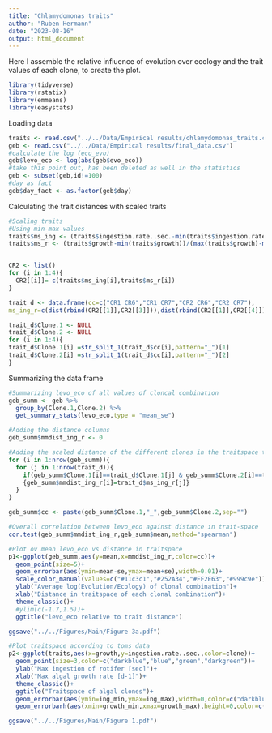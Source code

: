 ```yaml
---
title: "Chlamydomonas traits"
author: "Ruben Hermann"
date: "2023-08-16"
output: html_document
---
```

Here I assemble the relative influence of evolution over ecology and the trait values of each clone, to create the plot.

```r
library(tidyverse)
library(rstatix)
library(emmeans)
library(easystats)
```

Loading data
```r
traits <- read.csv("../../Data/Empirical results/chlamydomonas_traits.csv")
geb <- read.csv("../../Data/Empirical results/final_data.csv")
#calculate the log (eco_evo)
geb$levo_eco <- log(abs(geb$evo_eco))
#take this point out, has been deleted as well in the statistics
geb <- subset(geb,id!=100)
#day as fact
geb$day_fact <- as.factor(geb$day)
```

Calculating the trait distances with scaled traits

```r
#Scaling traits
#Using min-max-values
traits$ms_ing <- (traits$ingestion.rate..sec.-min(traits$ingestion.rate..sec.))/(max(traits$ingestion.rate..sec.)-min(traits$ingestion.rate..sec.))
traits$ms_r <- (traits$growth-min(traits$growth))/(max(traits$growth)-min(traits$growth))


CR2 <- list()
for (i in 1:4){
  CR2[[i]]= c(traits$ms_ing[i],traits$ms_r[i])
}  

trait_d <- data.frame(cc=c("CR1_CR6","CR1_CR7","CR2_CR6","CR2_CR7"),
ms_ing_r=c(dist(rbind(CR2[[1]],CR2[[3]])),dist(rbind(CR2[[1]],CR2[[4]])),dist(rbind(CR2[[2]],CR2[[3]])),dist(rbind(CR2[[2]],CR2[[4]]))))

trait_d$Clone.1 <- NULL
trait_d$Clone.2 <- NULL
for (i in 1:4){
trait_d$Clone.1[i] =str_split_1(trait_d$cc[i],pattern="_")[1]
trait_d$Clone.2[i] =str_split_1(trait_d$cc[i],pattern="_")[2]
}
```

Summarizing the data frame

```r
#Summarizing levo_eco of all values of cloncal combination
geb_summ <- geb %>%
  group_by(Clone.1,Clone.2) %>%
  get_summary_stats(levo_eco,type = "mean_se")

#Adding the distance columns
geb_summ$mmdist_ing_r <- 0

#Adding the scaled distance of the different clones in the traitspace to each summarized data frame
for (i in 1:nrow(geb_summ)){
  for (j in 1:nrow(trait_d)){
    if(geb_summ$Clone.1[i]==trait_d$Clone.1[j] & geb_summ$Clone.2[i]==trait_d$Clone.2[j]) 
    {geb_summ$mmdist_ing_r[i]=trait_d$ms_ing_r[j]}
  }
}

geb_summ$cc <- paste(geb_summ$Clone.1,"_",geb_summ$Clone.2,sep="")
```

```r
#Overall correlation between levo_eco against distance in trait-space
cor.test(geb_summ$mmdist_ing_r,geb_summ$mean,method="spearman")

#Plot ov mean levo_eco vs distance in traitspace
p1<-ggplot(geb_summ,aes(y=mean,x=mmdist_ing_r,color=cc))+
  geom_point(size=5)+
  geom_errorbar(aes(ymin=mean-se,ymax=mean+se),width=0.01)+
  scale_color_manual(values=c("#11c3c1","#252A34","#FF2E63","#999c9e"))+
  ylab("Average log(Evolution/Ecology) of clonal combination")+
  xlab("Distance in traitspace of each clonal combination")+
  theme_classic()+
  #ylim(c(-1.7,1.5))+
  ggtitle("levo_eco relative to trait distance")

ggsave("../../Figures/Main/Figure 3a.pdf")

#Plot traitspace according to toms data
p2<-ggplot(traits,aes(x=growth,y=ingestion.rate..sec.,color=clone))+
  geom_point(size=3,color=c("darkblue","blue","green","darkgreen"))+
  ylab("Max ingestion of rotifer [sec]")+
  xlab("Max algal growth rate [d-1]")+
  theme_classic()+
  ggtitle("Traitspace of algal clones")+
  geom_errorbar(aes(ymin=ing_min,ymax=ing_max),width=0,color=c("darkblue","blue","green","darkgreen"))+
  geom_errorbarh(aes(xmin=growth_min,xmax=growth_max),height=0,color=c("darkblue","blue","green","darkgreen"))

ggsave("../../Figures/Main/Figure 1.pdf")
```
